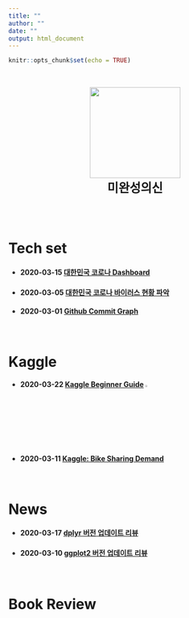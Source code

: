 ```yaml
---
title: ""
author: ""
date: ""
output: html_document
---
```


```r
knitr::opts_chunk$set(echo = TRUE)
```



<head>
<script type="text/javascript">
(function(i,s,o,g,r,a,m) {i['GoogleAnalyticsObject']=r;i[r]=i[r]||function() {
(i[r].q=i[r].q||[]).push(arguments)},i[r].l=1*new Date();a=s.createElement(o),
m=s.getElementsByTagName(o)[0];a.async=1;a.src=g;m.parentNode.insertBefore(a,m)
})(window,document,'script','//www.google-analytics.com/analytics.js','ga');

ga('create', 'UA-145407326-3', 'auto');
ga('send', 'pageview');

<meta name="google-site-verification" content="T-jgE28abL3vl7UecFzARwl7_S3qC_ppH4TxxFwQcjs" />

</script>
</head>



<br>


<p align="center">
  <img src="Gareth_Frank_Bale_circle_index.png" width="180" height="180"> <br>
  <font size= 5><b>미완성의신</b></font>
</p>


<br>
<br>


# Tech set

- #### 2020-03-15 [대한민국 코로나 Dashboard](docs/flexdashboard_shiny/flexdashboard_shiny.html)
- #### 2020-03-05 [대한민국 코로나 바이러스 현황 파악](docs/corona/corona.html)
- #### 2020-03-01 [Github Commit Graph](docs/git_commit_vis/gg_vis.html)

<br>

# Kaggle

- #### 2020-03-22 [Kaggle Beginner Guide](docs/kaggle/Kaggle_beginner_guide/kaggle_beginner_guide.html) ![](http://icons.iconarchive.com/icons/custom-icon-design/flatastic-4/256/New-icon.png){#id .class width="3%"}
- #### 2020-03-11 [Kaggle: Bike Sharing Demand](docs/kaggle/bike_sharing_demand/Bike_Sharing_Demand.html)

<br>

# News

- #### 2020-03-17 [dplyr 버전 업데이트 리뷰](/docs/News/dplyr_1_0_0.html)
- #### 2020-03-10 [ggplot2 버전 업데이트 리뷰](docs/News/ggplot2_330.html)

<br>

# Book Review



